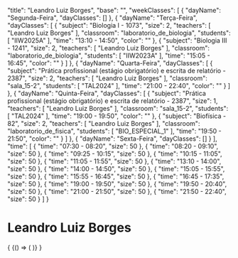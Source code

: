
  "title": "Leandro Luiz Borges",
  "base": "",
  "weekClasses": [
    {
      "dayName": "Segunda-Feira",
      "dayClasses": []
    },
    {
      "dayName": "Terça-Feira",
      "dayClasses": [
        {
          "subject": "Biologia I - 1073",
          "size": 2,
          "teachers": [
            "Leandro Luiz Borges"
          ],
          "classroom": "laboratorio_de_biologia",
          "students": [
            "IIW2025A"
          ],
          "time": "13:10 - 14:50",
          "color": ""
        },
        {
          "subject": "Biologia III - 1241",
          "size": 2,
          "teachers": [
            "Leandro Luiz Borges"
          ],
          "classroom": "laboratorio_de_biologia",
          "students": [
            "IIW2023A"
          ],
          "time": "15:05 - 16:45",
          "color": ""
        }
      ]
    },
    {
      "dayName": "Quarta-Feira",
      "dayClasses": [
        {
          "subject": "Prática profissional (estágio obrigatório) e escrita de relatório - 2387",
          "size": 2,
          "teachers": [
            "Leandro Luiz Borges"
          ],
          "classroom": "sala_15-2",
          "students": [
            "TAL2024"
          ],
          "time": "21:00 - 22:40",
          "color": ""
        }
      ]
    },
    {
      "dayName": "Quinta-Feira",
      "dayClasses": [
        {
          "subject": "Prática profissional (estágio obrigatório) e escrita de relatório - 2387",
          "size": 1,
          "teachers": [
            "Leandro Luiz Borges"
          ],
          "classroom": "sala_15-2",
          "students": [
            "TAL2024"
          ],
          "time": "19:00 - 19:50",
          "color": ""
        },
        {
          "subject": "Biofísica - 82",
          "size": 2,
          "teachers": [
            "Leandro Luiz Borges"
          ],
          "classroom": "laboratorio_de_fisica",
          "students": [
            "BIO_ESPECIAL_1"
          ],
          "time": "19:50 - 21:50",
          "color": ""
        }
      ]
    },
    {
      "dayName": "Sexta-Feira",
      "dayClasses": []
    }
  ],
  "time": [
    {
      "time": "07:30 - 08:20",
      "size": 50
    },
    {
      "time": "08:20 - 09:10",
      "size": 50
    },
    {
      "time": "09:25 - 10:15",
      "size": 50
    },
    {
      "time": "10:15 - 11:05",
      "size": 50
    },
    {
      "time": "11:05 - 11:55",
      "size": 50
    },
    {
      "time": "13:10 - 14:00",
      "size": 50
    },
    {
      "time": "14:00 - 14:50",
      "size": 50
    },
    {
      "time": "15:05 - 15:55",
      "size": 50
    },
    {
      "time": "15:55 - 16:45",
      "size": 50
    },
    {
      "time": "16:45 - 17:35",
      "size": 50
    },
    {
      "time": "19:00 - 19:50",
      "size": 50
    },
    {
      "time": "19:50 - 20:40",
      "size": 50
    },
    {
      "time": "21:00 - 21:50",
      "size": 50
    },
    {
      "time": "21:50 - 22:40",
      "size": 50
    }
  ]
}

# Leandro Luiz Borges

<div>
  {
    <BrowserOnly>
      {() => (
        <Grid
          title={data.title}
          weekClasses={data.weekClasses}
          time={data.time}
        />
      )}
    </BrowserOnly>
  }
</div>
